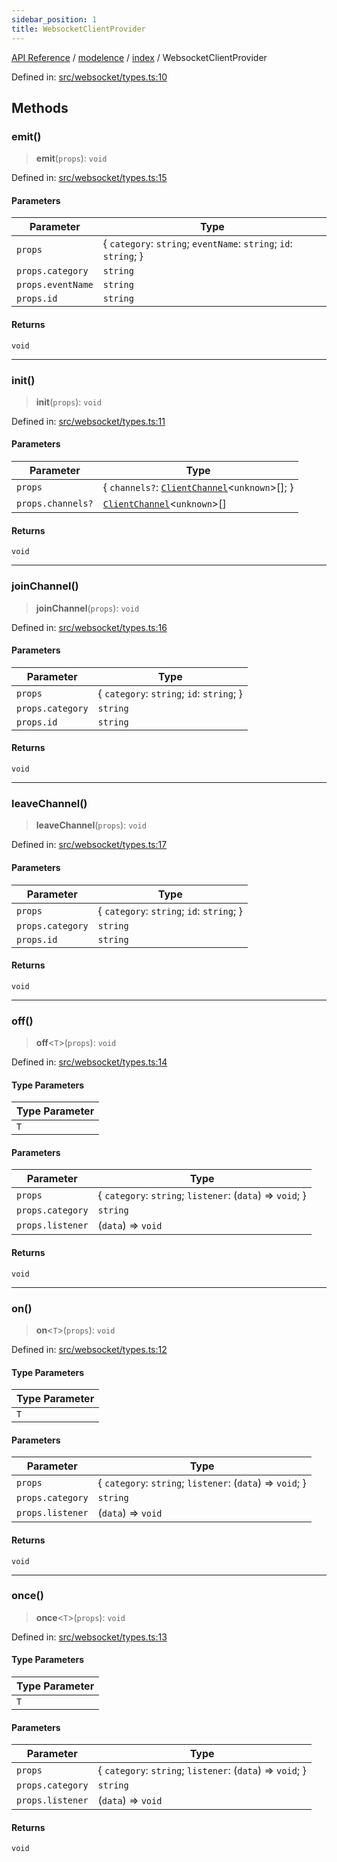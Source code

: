 ```yaml
---
sidebar_position: 1
title: WebsocketClientProvider
---
```


[API Reference](/api-reference/modelence/index/interfaces/../../../index) / [modelence](/api-reference/modelence/index/interfaces/../../index) / [index](/api-reference/modelence/index/interfaces/../index) / WebsocketClientProvider

Defined in: [src/websocket/types.ts:10](https://github.com/modelence/modelence/blob/6e10fb6230818b7ab0ca50262e15fd27cf9d1790/packages/modelence/src/websocket/types.ts#L10)

## Methods

### emit()

> **emit**(`props`): `void`

Defined in: [src/websocket/types.ts:15](https://github.com/modelence/modelence/blob/6e10fb6230818b7ab0ca50262e15fd27cf9d1790/packages/modelence/src/websocket/types.ts#L15)

#### Parameters

| Parameter | Type |
| ------ | ------ |
| `props` | \{ `category`: `string`; `eventName`: `string`; `id`: `string`; \} |
| `props.category` | `string` |
| `props.eventName` | `string` |
| `props.id` | `string` |

#### Returns

`void`

***

### init()

> **init**(`props`): `void`

Defined in: [src/websocket/types.ts:11](https://github.com/modelence/modelence/blob/6e10fb6230818b7ab0ca50262e15fd27cf9d1790/packages/modelence/src/websocket/types.ts#L11)

#### Parameters

| Parameter | Type |
| ------ | ------ |
| `props` | \{ `channels?`: [`ClientChannel`](/api-reference/modelence/index/interfaces/../../client/classes/ClientChannel)\<`unknown`\>[]; \} |
| `props.channels?` | [`ClientChannel`](/api-reference/modelence/index/interfaces/../../client/classes/ClientChannel)\<`unknown`\>[] |

#### Returns

`void`

***

### joinChannel()

> **joinChannel**(`props`): `void`

Defined in: [src/websocket/types.ts:16](https://github.com/modelence/modelence/blob/6e10fb6230818b7ab0ca50262e15fd27cf9d1790/packages/modelence/src/websocket/types.ts#L16)

#### Parameters

| Parameter | Type |
| ------ | ------ |
| `props` | \{ `category`: `string`; `id`: `string`; \} |
| `props.category` | `string` |
| `props.id` | `string` |

#### Returns

`void`

***

### leaveChannel()

> **leaveChannel**(`props`): `void`

Defined in: [src/websocket/types.ts:17](https://github.com/modelence/modelence/blob/6e10fb6230818b7ab0ca50262e15fd27cf9d1790/packages/modelence/src/websocket/types.ts#L17)

#### Parameters

| Parameter | Type |
| ------ | ------ |
| `props` | \{ `category`: `string`; `id`: `string`; \} |
| `props.category` | `string` |
| `props.id` | `string` |

#### Returns

`void`

***

### off()

> **off**\<`T`\>(`props`): `void`

Defined in: [src/websocket/types.ts:14](https://github.com/modelence/modelence/blob/6e10fb6230818b7ab0ca50262e15fd27cf9d1790/packages/modelence/src/websocket/types.ts#L14)

#### Type Parameters

| Type Parameter |
| ------ |
| `T` |

#### Parameters

| Parameter | Type |
| ------ | ------ |
| `props` | \{ `category`: `string`; `listener`: (`data`) => `void`; \} |
| `props.category` | `string` |
| `props.listener` | (`data`) => `void` |

#### Returns

`void`

***

### on()

> **on**\<`T`\>(`props`): `void`

Defined in: [src/websocket/types.ts:12](https://github.com/modelence/modelence/blob/6e10fb6230818b7ab0ca50262e15fd27cf9d1790/packages/modelence/src/websocket/types.ts#L12)

#### Type Parameters

| Type Parameter |
| ------ |
| `T` |

#### Parameters

| Parameter | Type |
| ------ | ------ |
| `props` | \{ `category`: `string`; `listener`: (`data`) => `void`; \} |
| `props.category` | `string` |
| `props.listener` | (`data`) => `void` |

#### Returns

`void`

***

### once()

> **once**\<`T`\>(`props`): `void`

Defined in: [src/websocket/types.ts:13](https://github.com/modelence/modelence/blob/6e10fb6230818b7ab0ca50262e15fd27cf9d1790/packages/modelence/src/websocket/types.ts#L13)

#### Type Parameters

| Type Parameter |
| ------ |
| `T` |

#### Parameters

| Parameter | Type |
| ------ | ------ |
| `props` | \{ `category`: `string`; `listener`: (`data`) => `void`; \} |
| `props.category` | `string` |
| `props.listener` | (`data`) => `void` |

#### Returns

`void`
